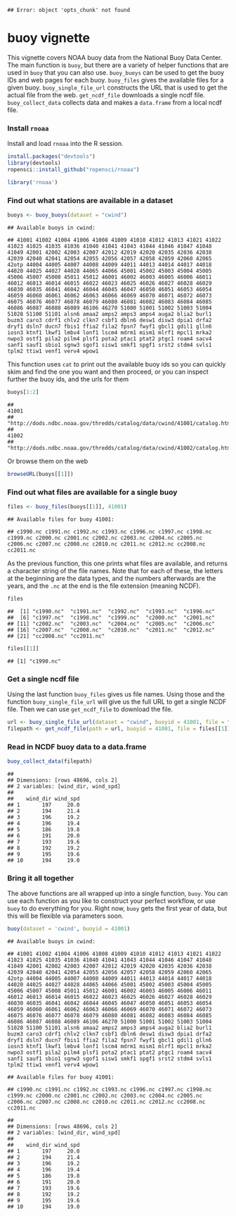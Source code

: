 <!--
%\VignetteEngine{knitr::knitr}
%\VignetteIndexEntry{buoy vignette}
-->


```
## Error: object 'opts_chunk' not found
```

buoy vignette
======

This vignette covers NOAA buoy data from the National Buoy Data Center. The
main function is `buoy`, but there are a variety of helper functions that
are used in `buoy` that you can also use. `buoy_buoys` can be used to
get the buoy IDs and web pages for each buoy. `buoy_files` gives the available
files for a given buoy. `buoy_single_file_url` constructs the URL that is used to
get the actual file from the web. `get_ncdf_file` downloads a single ncdf file.
`buoy_collect_data` collects data and makes a `data.frame` from a local ncdf file.

### Install `rnoaa`

Install and load `rnoaa` into the R session.


```r
install.packages("devtools")
library(devtools)
ropensci::install_github("ropensci/rnoaa")
```


```r
library('rnoaa')
```

### Find out what stations are available in a dataset


```r
buoys <- buoy_buoys(dataset = "cwind")
```

```
## Available buoys in cwind:
```

```
## 41001 41002 41004 41006 41008 41009 41010 41012 41013 41021 41022 41023 41025 41035 41036 41040 41041 41043 41044 41046 41047 41048 41049 42001 42002 42003 42007 42012 42019 42020 42035 42036 42038 42039 42040 42041 42054 42055 42056 42057 42058 42059 42060 42065 42otp 44004 44005 44007 44008 44009 44011 44013 44014 44017 44018 44020 44025 44027 44028 44065 44066 45001 45002 45003 45004 45005 45006 45007 45008 45011 45012 46001 46002 46003 46005 46006 46011 46012 46013 46014 46015 46022 46023 46025 46026 46027 46028 46029 46030 46035 46041 46042 46044 46045 46047 46050 46051 46053 46054 46059 46060 46061 46062 46063 46066 46069 46070 46071 46072 46073 46075 46076 46077 46078 46079 46080 46081 46082 46083 46084 46085 46086 46087 46088 46089 46106 46270 51000 51001 51002 51003 51004 51028 51100 51101 alsn6 amaa2 amps2 amps3 amps4 auga2 blia2 burl1 buzm3 caro3 cdrf1 chlv2 clkn7 csbf1 dbln6 desw1 disw3 dpia1 drfa2 dryf1 dsln7 ducn7 fbis1 ffia2 fila2 fpsn7 fwyf1 gbcl1 gdil1 glln6 iosn3 ktnf1 lkwf1 lmbv4 lonf1 lscm4 mdrm1 mism1 mlrf1 mpcl1 mrka2 nwpo3 ostf1 pila2 pilm4 plsf1 pota2 ptac1 ptat2 ptgc1 roam4 sacv4 sanf1 sauf1 sbio1 sgnw3 sgof1 sisw1 smkf1 spgf1 srst2 stdm4 svls1 tplm2 ttiw1 venf1 verv4 wpow1
```

This function uses `cat` to print out the available buoy ids so you can quickly skim and find the one you want and then proceed, or you can inspect further the buoy ids, and the urls for them


```r
buoys[1:2]
```

```
##                                                                     41001 
## "http://dods.ndbc.noaa.gov/thredds/catalog/data/cwind/41001/catalog.html" 
##                                                                     41002 
## "http://dods.ndbc.noaa.gov/thredds/catalog/data/cwind/41002/catalog.html"
```

Or browse them on the web


```r
browseURL(buoys[[1]])
```


### Find out what files are available for a single buoy


```r
files <- buoy_files(buoys[[1]], 41001)
```

```
## Available files for buoy 41001:
```

```
## c1990.nc c1991.nc c1992.nc c1993.nc c1996.nc c1997.nc c1998.nc c1999.nc c2000.nc c2001.nc c2002.nc c2003.nc c2004.nc c2005.nc c2006.nc c2007.nc c2008.nc c2010.nc c2011.nc c2012.nc cc2008.nc cc2011.nc
```

As the previous function, this one prints what files are available, and returns a character string of the file names. Note that for each of these, the letters at the beginning are the data types, and the numbers afterwards are the years, and the `.nc` at the end is the file extension (meaning NCDF). 


```r
files
```

```
##  [1] "c1990.nc"  "c1991.nc"  "c1992.nc"  "c1993.nc"  "c1996.nc" 
##  [6] "c1997.nc"  "c1998.nc"  "c1999.nc"  "c2000.nc"  "c2001.nc" 
## [11] "c2002.nc"  "c2003.nc"  "c2004.nc"  "c2005.nc"  "c2006.nc" 
## [16] "c2007.nc"  "c2008.nc"  "c2010.nc"  "c2011.nc"  "c2012.nc" 
## [21] "cc2008.nc" "cc2011.nc"
```

```r
files[[1]]
```

```
## [1] "c1990.nc"
```


### Get a single ncdf file

Using the last function `buoy_files` gives us file names. Using those and the function `buoy_single_file_url` will give us the full URL to get a single NCDF file. Then we can use `get_ncdf_file` to download the file.


```r
url <- buoy_single_file_url(dataset = "cwind", buoyid = 41001, file = files[[1]])
filepath <- get_ncdf_file(path = url, buoyid = 41001, file = files[[1]], output = "~")
```


### Read in NCDF buoy data to a data.frame


```r
buoy_collect_data(filepath)
```

```
## 
## Dimensions: [rows 48696, cols 2] 
## 2 variables: [wind_dir, wind_spd] 
## 
##    wind_dir wind_spd
## 1       197     20.0
## 2       194     21.4
## 3       196     19.2
## 4       196     19.4
## 5       186     19.8
## 6       191     20.0
## 7       193     19.6
## 8       192     19.2
## 9       195     19.6
## 10      194     19.0
```


### Bring it all together

The above functions are all wrapped up into a single function, `buoy`. You can use each function as you like to construct your perfect workflow, or use `buoy` to do everything for you.  Right now, `buoy` gets the first year of data, but this will be flexible via parameters soon. 


```r
buoy(dataset = 'cwind', buoyid = 41001)
```

```
## Available buoys in cwind:
```

```
## 41001 41002 41004 41006 41008 41009 41010 41012 41013 41021 41022 41023 41025 41035 41036 41040 41041 41043 41044 41046 41047 41048 41049 42001 42002 42003 42007 42012 42019 42020 42035 42036 42038 42039 42040 42041 42054 42055 42056 42057 42058 42059 42060 42065 42otp 44004 44005 44007 44008 44009 44011 44013 44014 44017 44018 44020 44025 44027 44028 44065 44066 45001 45002 45003 45004 45005 45006 45007 45008 45011 45012 46001 46002 46003 46005 46006 46011 46012 46013 46014 46015 46022 46023 46025 46026 46027 46028 46029 46030 46035 46041 46042 46044 46045 46047 46050 46051 46053 46054 46059 46060 46061 46062 46063 46066 46069 46070 46071 46072 46073 46075 46076 46077 46078 46079 46080 46081 46082 46083 46084 46085 46086 46087 46088 46089 46106 46270 51000 51001 51002 51003 51004 51028 51100 51101 alsn6 amaa2 amps2 amps3 amps4 auga2 blia2 burl1 buzm3 caro3 cdrf1 chlv2 clkn7 csbf1 dbln6 desw1 disw3 dpia1 drfa2 dryf1 dsln7 ducn7 fbis1 ffia2 fila2 fpsn7 fwyf1 gbcl1 gdil1 glln6 iosn3 ktnf1 lkwf1 lmbv4 lonf1 lscm4 mdrm1 mism1 mlrf1 mpcl1 mrka2 nwpo3 ostf1 pila2 pilm4 plsf1 pota2 ptac1 ptat2 ptgc1 roam4 sacv4 sanf1 sauf1 sbio1 sgnw3 sgof1 sisw1 smkf1 spgf1 srst2 stdm4 svls1 tplm2 ttiw1 venf1 verv4 wpow1
```

```
## Available files for buoy 41001:
```

```
## c1990.nc c1991.nc c1992.nc c1993.nc c1996.nc c1997.nc c1998.nc c1999.nc c2000.nc c2001.nc c2002.nc c2003.nc c2004.nc c2005.nc c2006.nc c2007.nc c2008.nc c2010.nc c2011.nc c2012.nc cc2008.nc cc2011.nc
```

```
## 
## Dimensions: [rows 48696, cols 2] 
## 2 variables: [wind_dir, wind_spd] 
## 
##    wind_dir wind_spd
## 1       197     20.0
## 2       194     21.4
## 3       196     19.2
## 4       196     19.4
## 5       186     19.8
## 6       191     20.0
## 7       193     19.6
## 8       192     19.2
## 9       195     19.6
## 10      194     19.0
```
